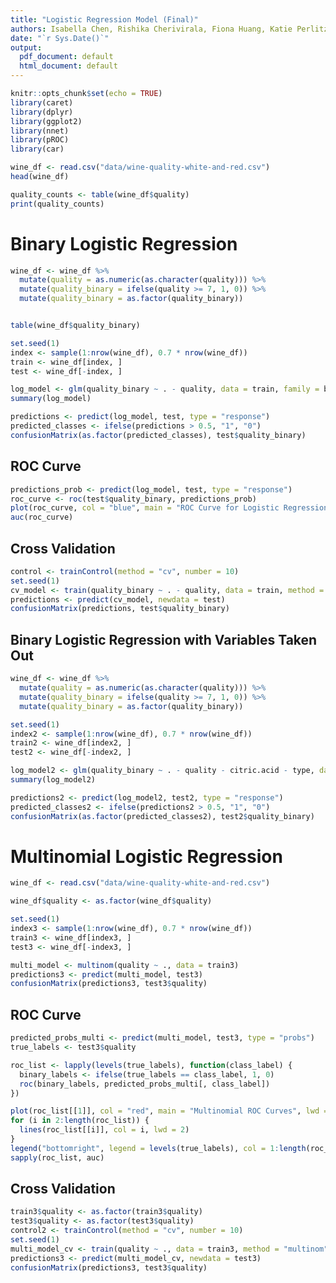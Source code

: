 ```yaml
---
title: "Logistic Regression Model (Final)"
authors: Isabella Chen, Rishika Cherivirala, Fiona Huang, Katie Perlitz
date: "`r Sys.Date()`"
output:
  pdf_document: default
  html_document: default
---
```


```r
knitr::opts_chunk$set(echo = TRUE)
library(caret)
library(dplyr)
library(ggplot2)
library(nnet)
library(pROC)
library(car)
```

```r
wine_df <- read.csv("data/wine-quality-white-and-red.csv")
head(wine_df)
```

```r
quality_counts <- table(wine_df$quality)
print(quality_counts)
```

# Binary Logistic Regression
```r
wine_df <- wine_df %>%
  mutate(quality = as.numeric(as.character(quality))) %>%
  mutate(quality_binary = ifelse(quality >= 7, 1, 0)) %>%
  mutate(quality_binary = as.factor(quality_binary))


table(wine_df$quality_binary)

set.seed(1)
index <- sample(1:nrow(wine_df), 0.7 * nrow(wine_df))
train <- wine_df[index, ]
test <- wine_df[-index, ]

log_model <- glm(quality_binary ~ . - quality, data = train, family = binomial)
summary(log_model)

predictions <- predict(log_model, test, type = "response")
predicted_classes <- ifelse(predictions > 0.5, "1", "0")
confusionMatrix(as.factor(predicted_classes), test$quality_binary)
```

## ROC Curve
```r
predictions_prob <- predict(log_model, test, type = "response")
roc_curve <- roc(test$quality_binary, predictions_prob)
plot(roc_curve, col = "blue", main = "ROC Curve for Logistic Regression")
auc(roc_curve)
```

## Cross Validation
```r
control <- trainControl(method = "cv", number = 10)
set.seed(1)
cv_model <- train(quality_binary ~ . - quality, data = train, method = "glm", family = binomial, trControl = control)
predictions <- predict(cv_model, newdata = test)
confusionMatrix(predictions, test$quality_binary)
```
## Binary Logistic Regression with Variables Taken Out
```r
wine_df <- wine_df %>%
  mutate(quality = as.numeric(as.character(quality))) %>%
  mutate(quality_binary = ifelse(quality >= 7, 1, 0)) %>%
  mutate(quality_binary = as.factor(quality_binary))

set.seed(1)
index2 <- sample(1:nrow(wine_df), 0.7 * nrow(wine_df))
train2 <- wine_df[index2, ]
test2 <- wine_df[-index2, ]

log_model2 <- glm(quality_binary ~ . - quality - citric.acid - type, data = train2, family = binomial)
summary(log_model2)

predictions2 <- predict(log_model2, test2, type = "response")
predicted_classes2 <- ifelse(predictions2 > 0.5, "1", "0")
confusionMatrix(as.factor(predicted_classes2), test2$quality_binary)
```

# Multinomial Logistic Regression
```r
wine_df <- read.csv("data/wine-quality-white-and-red.csv")
```

```r
wine_df$quality <- as.factor(wine_df$quality)

set.seed(1)
index3 <- sample(1:nrow(wine_df), 0.7 * nrow(wine_df))
train3 <- wine_df[index3, ]
test3 <- wine_df[-index3, ]

multi_model <- multinom(quality ~ ., data = train3)
predictions3 <- predict(multi_model, test3)
confusionMatrix(predictions3, test3$quality)
```

## ROC Curve
```r
predicted_probs_multi <- predict(multi_model, test3, type = "probs")
true_labels <- test3$quality

roc_list <- lapply(levels(true_labels), function(class_label) {
  binary_labels <- ifelse(true_labels == class_label, 1, 0)
  roc(binary_labels, predicted_probs_multi[, class_label])
})

plot(roc_list[[1]], col = "red", main = "Multinomial ROC Curves", lwd = 2)
for (i in 2:length(roc_list)) {
  lines(roc_list[[i]], col = i, lwd = 2)
}
legend("bottomright", legend = levels(true_labels), col = 1:length(roc_list), lwd = 2)
sapply(roc_list, auc)
```

## Cross Validation
```r
train3$quality <- as.factor(train3$quality)
test3$quality <- as.factor(test3$quality)
control2 <- trainControl(method = "cv", number = 10)
set.seed(1)
multi_model_cv <- train(quality ~ ., data = train3, method = "multinom", trControl = control2)
predictions3 <- predict(multi_model_cv, newdata = test3)
confusionMatrix(predictions3, test3$quality)
```
